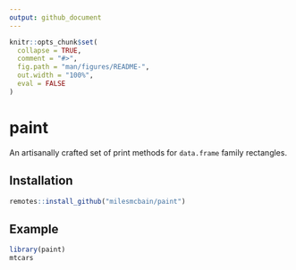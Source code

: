 ```yaml
---
output: github_document
---
```


<!-- README.md is generated from README.Rmd. Please edit that file -->

```r
knitr::opts_chunk$set(
  collapse = TRUE,
  comment = "#>",
  fig.path = "man/figures/README-",
  out.width = "100%",
  eval = FALSE
)
```

# paint 

<!-- badges: start -->
<!-- badges: end -->

An artisanally crafted set of print methods for `data.frame` family rectangles.

## Installation

```r
remotes::install_github("milesmcbain/paint")
```

## Example

```r
library(paint)
mtcars
```
